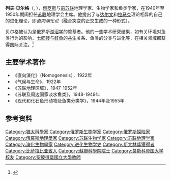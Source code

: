 {{Infobox scientist
| name              = 列夫·贝尔格
| image             = BergLS.jpg
| image_size        = 
| caption           = 1947年时的贝尔格
| birth_name        = 
| birth_date        = 1876年3月14日
| birth_place       = [[宾杰里|宾杰里]]，[[俄罗斯帝国|俄罗斯帝国]]
| death_date = {{death date and age|1950|12|24|1876|3|14|}}
| death_place       = [[圣彼得堡|圣彼得堡]]，[[前苏联|前苏联]]
| residence         = 
| citizenship       = 
| field             = [[地理学家|地理学家]]，[[生物学家|生物学家]]，[[鱼类学家|鱼类学家]]
| work_institutions = 
| alma_mater        = 
| known_for         = 
| author_abbrev_bot = 
| author_abbrev_zoo = 
}}
'''列夫·贝尔格'''（{{lang-ru|Лев Семёнович Берг}}, {{bd|1876年|3月14日|1950年|12月24日}}），[[俄罗斯|俄罗斯]]与[[前苏联|前苏联]]地理学家、生物学家和鱼类学家，在1940年至1950年期间担任[[苏联|苏联]]地理学会主席。他提出了与[[达尔文|达尔文]]和[[拉马克|拉马克]]理论相异的自己的进化理论，即''直向演化论''（融合突变的正交生成的一种形式）。

贝尔格被认为是俄罗斯[[湖沼学|湖沼学]]的奠基者。他的一些学术研究结果，如有关环境对鱼类行为的影响、[[七鳃鳗|七鳃鳗]]与[[鲑鱼|鲑鱼]]的[[共生|共生]]关系、鱼类的分类与进化等，在相关领域都获得国际关注。<ref>{{Cite web |url=https://www.britannica.com/biography/Lev-Simonovich-Berg |title=Lev Simonovich Berg |access-date=2021-10-18 |archive-date=2021-10-19 |archive-url=https://web.archive.org/web/20211019054033/https://www.britannica.com/biography/Lev-Simonovich-Berg |dead-url=no }}</ref>

== 主要学术著作 ==
* 《直向演化》（Nomogenesis），1922年 
* 《气候与生命》，1922年 
* 《苏联地理区域》，1947-1952年
* 《苏联及周边国家淡水鱼类》，1948-1949年
* 《现代和化石鱼形动物及鱼类分类学》，1944年及1955年

{{zoologist|Berg|列夫·贝尔格}}

== 参考资料 ==
{{reflist}}

{{wikispecies|Lev Semyonovich Berg}}
{{Authority control}}
{{科学家小作品}}

[[Category:猶太科學家|Category:猶太科學家]]
[[Category:俄罗斯生物学家|Category:俄罗斯生物学家]]
[[Category:俄罗斯探险家|Category:俄罗斯探险家]]
[[Category:俄羅斯地理學家|Category:俄羅斯地理學家]]
[[Category:苏联生物学家|Category:苏联生物学家]]
[[Category:苏联地理学家|Category:苏联地理学家]]
[[Category:演化生物學家|Category:演化生物學家]]
[[Category:进化生物学史|Category:进化生物学史]]
[[Category:斯大林獎獲得者|Category:斯大林獎獲得者]]
[[Category:比萨拉比亚省人|Category:比萨拉比亚省人]]
[[Category:蘇聯科學院院士|Category:蘇聯科學院院士]]
[[Category:莫斯科帝国大学校友|Category:莫斯科帝国大学校友]]
[[Category:聖彼得堡國立大學教師|Category:聖彼得堡國立大學教師]]